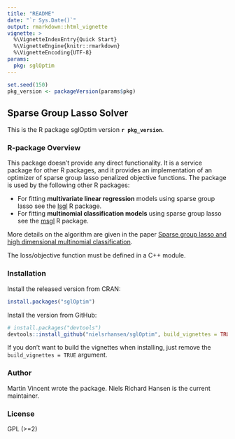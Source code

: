 ```yaml
---
title: "README"
date: "`r Sys.Date()`"
output: rmarkdown::html_vignette
vignette: >
  %\VignetteIndexEntry{Quick Start}
  %\VignetteEngine{knitr::rmarkdown}
  %\VignetteEncoding{UTF-8}
params:
  pkg: sglOptim
---
```


```r
set.seed(150)
pkg_version <- packageVersion(params$pkg)
```

## Sparse Group Lasso Solver

This is the R package sglOptim version **`r pkg_version`**.

### R-package Overview

This package doesn't provide any direct functionality. It is a service package 
for other R packages, and it provides an implementation of an optimizer of 
sparse group lasso penalized objective functions. The package is used 
by the following other R packages:

* For fitting **multivariate linear regression** models using sparse group lasso see the [lsgl](https://github.com/nielsrhansen/lsgl) R package.
* For fitting **multinomial classification models** using sparse group lasso see the [msgl](https://github.com/nielsrhansen/msgl) R package.

More details on the algorithm are given in the paper [Sparse group lasso and high dimensional multinomial classification](http://dx.doi.org/10.1016/j.csda.2013.06.004). 


The loss/objective function must be defined in a C++ module.

### Installation

Install the released version from CRAN:

```r
install.packages("sglOptim")
```

Install the version from GitHub:

```r
# install.packages("devtools")
devtools::install_github("nielsrhansen/sglOptim", build_vignettes = TRUE)
```


If you don't want to build the vignettes when installing, just remove the 
`build_vignettes = TRUE` argument.

### Author

Martin Vincent wrote the package. Niels Richard Hansen is the current maintainer.

### License

GPL (>=2)
